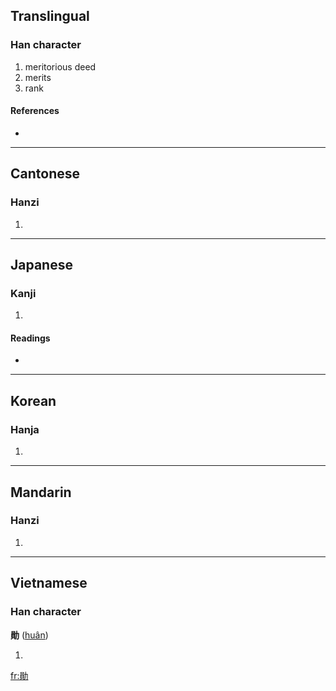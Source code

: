 {{also|勋|勲|勳}}
==Translingual==

===Han character===
{{Han char|rn=19|rad=力|as=10|sn=12|four=6482<sub>7</sub>|canj=口金大尸 (RCKS)}}

# meritorious deed
# merits
# rank

====References====
* {{Han ref|kx=0148.250|dkj=02402|dj=0335.050|hdz=10376.120|uh=52DB|ud=21211|bh=B3D4|bd=46036}}

----

==Cantonese==

===Hanzi===
{{yue-hanzi|jyut=|y=fan1}}

# {{defn|Cantonese}}

----

==Japanese==

===Kanji===
{{ja-kanji|grade=|rs=力10}}

# {{defn|Japanese}}

====Readings====
* {{ja-readings|on=[[くん]] (kun)|kun=[[いさお]] (isao)}}

----

==Korean==

===Hanja===
{{ko-hanja|hangeul=훈|rv=hun|mr=hun}}

# {{defn|Korean}}

----

==Mandarin==

===Hanzi===
{{cmn-hanzi|sim=勋|pin=[[xūn]] ([[xun1]])|wg=hsün<sup>1</sup>}}

# {{defn|Mandarin}}

----

==Vietnamese==

===Han character===
'''勛''' ([[huân]])

# {{defn|Vietnamese}}

[[fr:勛]]